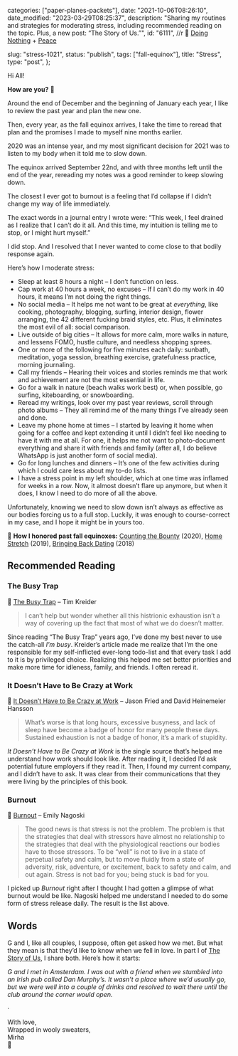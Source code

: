 
  categories: ["paper-planes-packets"],
  date: "2021-10-06T08:26:10",
  date_modified: "2023-03-29T08:25:37",
  description:
    "Sharing my routines and strategies for moderating stress, including recommended reading on the topic. Plus, a new post: “The Story of Us.”",
  id: "6111",
  //r 🐌 [Doing Nothing](/letters/doing-nothing-0121/) + [Peace](/letters/paper-planes-packets-1119/)

slug: "stress-1021",
status: "publish",
tags: ["fall-equinox"],
title: "Stress",
type: "post",
};


Hi All!

**How are you?** 🍂

Around the end of December and the beginning of January each year, I like to review the past year and plan the new one.

Then, every year, as the fall equinox arrives, I take the time to reread that plan and the promises I made to myself nine months earlier.

2020 was an intense year, and my most significant decision for 2021 was to listen to my body when it told me to slow down.

The equinox arrived September 22nd, and with three months left until the end of the year, rereading my notes was a good reminder to keep slowing down.

The closest I ever got to burnout is a feeling that I’d collapse if I didn’t change my way of life immediately.

The exact words in a journal entry I wrote were: “This week, I feel drained as I realize that I can’t do it all. And this time, my intuition is telling me to stop, or I might hurt myself.”

I did stop. And I resolved that I never wanted to come close to that bodily response again.

Here’s how I moderate stress:

- Sleep at least 8 hours a night – I don’t function on less.
- Cap work at 40 hours a week, no excuses – If I can’t do my work in 40 hours, it means I’m not doing the right things.
- No social media – It helps me not want to be great at *everything*, like cooking, photography, blogging, surfing, interior design, flower arranging, the 42 different fucking braid styles, etc. Plus, it eliminates the most evil of all: social comparison.
- Live outside of big cities – It allows for more calm, more walks in nature, and lessens FOMO, hustle culture, and needless shopping sprees.
- One or more of the following for five minutes each daily: sunbath, meditation, yoga session, breathing exercise, gratefulness practice, morning journaling.
- Call my friends – Hearing their voices and stories reminds me that work and achievement are not the most essential in life.
- Go for a walk in nature (beach walks work best) or, when possible, go surfing, kiteboarding, or snowboarding.
- Reread my writings, look over my past year reviews, scroll through photo albums – They all remind me of the many things I’ve already seen and done.
- Leave my phone home at times – I started by leaving it home when going for a coffee and kept extending it until I didn’t feel like needing to have it with me at all. For one, it helps me not want to photo-document everything and share it with friends and family (after all, I do believe WhatsApp is just another form of social media).
- Go for long lunches and dinners – It’s one of the few activities during which I could care less about my to-do lists.
- I have a stress point in my left shoulder, which at one time was inflamed for weeks in a row. Now, it almost doesn’t flare up anymore, but when it does, I know I need to do more of all the above.

Unfortunately, knowing we need to slow down isn’t always as effective as our bodies forcing us to a full stop. Luckily, it was enough to course-correct in my case, and I hope it might be in yours too.

🍁 **How I honored past fall equinoxes:** [Counting the Bounty](/letters/paper-planes-packets-0920/) (2020), [Home Stretch](/letters/paper-planes-packets-1019/) (2019), [Bringing Back Dating](/letters/paper-planes-packets-1018/) (2018)

## Recommended Reading

### The Busy Trap

🐀 [The Busy Trap](https://opinionator.blogs.nytimes.com/2012/06/30/the-busy-trap/) – Tim Kreider

> I can’t help but wonder whether all this histrionic exhaustion isn’t a way of covering up the fact that most of what we do doesn’t matter.

Since reading “The Busy Trap” years ago, I’ve done my best never to use the catch-all _I’m busy_. Kreider’s article made me realize that I’m the one responsible for my self-inflicted ever-long todo-list and that every task I add to it is by privileged choice. Realizing this helped me set better priorities and make more time for idleness, family, and friends. I often reread it.

### It Doesn’t Have to Be Crazy at Work

🤯 [It Doesn’t Have to Be Crazy at Work](/posts/read-100-books#it-doesnt-have-to-be-crazy-at-work) – Jason Fried and David Heinemeier Hansson

> What’s worse is that long hours, excessive busyness, and lack of sleep have become a badge of honor for many people these days. Sustained exhaustion is not a badge of honor, it’s a mark of stupidity.

_It Doesn’t Have to Be Crazy at Work_ is the single source that’s helped me understand how work should look like. After reading it, I decided I’d ask potential future employers if they read it. Then, I found my current company, and I didn’t have to ask. It was clear from their communications that they were living by the principles of this book.

### Burnout

🧨 [Burnout](https://www.amazon.com/Burnout-secret-solving-stress-cycle-ebook/dp/B07CLYYRX2/) – Emily Nagoski

> The good news is that stress is not the problem. The problem is that the strategies that deal with stressors have almost no relationship to the strategies that deal with the physiological reactions our bodies have to those stressors. To be “well” is not to live in a state of perpetual safety and calm, but to move fluidly from a state of adversity, risk, adventure, or excitement, back to safety and calm, and out again. Stress is not bad for you; being stuck is bad for you.

I picked up _Burnout_ right after I thought I had gotten a glimpse of what burnout would be like. Nagoski helped me understand I needed to do some form of stress release daily. The result is the list above.

## Words

G and I, like all couples, I suppose, often get asked how we met. But what they mean is that they’d like to know when we fell in love. In part I of [The Story of Us](/posts/the-story-of-us/), I share both. Here’s how it starts:

_G and I met in Amsterdam. I was out with a friend when we stumbled into an Irish pub called Dan Murphy’s. It wasn’t a place where we’d usually go, but we were well into a couple of drinks and resolved to wait there until the club around the corner would open._

·

With love,\
Wrapped in wooly sweaters,\
Mirha\
🧨
